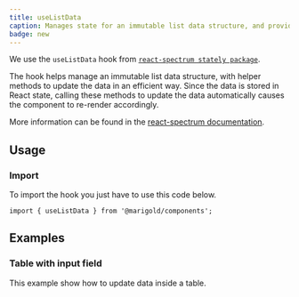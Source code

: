 ```yaml
---
title: useListData
caption: Manages state for an immutable list data structure, and provides convenience methods to update the data over time.
badge: new
---
```


We use the `useListData` hook from [`react-spectrum stately package`](https://github.com/adobe/react-spectrum/blob/main/packages/%40react-stately/data/src/useListData.ts).

The hook helps manage an immutable list data structure, with helper methods to update the data in an efficient way. Since the data is stored in React state, calling these methods to update the data automatically causes the component to re-render accordingly.

More information can be found in the [react-spectrum documentation](https://react-spectrum.adobe.com/react-stately/useListData.html).

## Usage

### Import

To import the hook you just have to use this code below.

```tsx
import { useListData } from '@marigold/components';
```

## Examples

### Table with input field

This example show how to update data inside a table.

<ComponentDemo file="./useListData.table.demo.tsx" />
